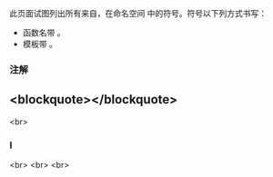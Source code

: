 {{title|std::literals::complex_literals 符号索引 {{mark since c++14}}}}
{{cpp/symbol index/literals/navbar}}

此页面试图列出所有来自{{lt|cpp/standard library|标准库}}，在命名空间 {{c|std::literals::complex_literals}} 中的符号。符号以下列方式书写：
* 函数名带 {{tt|()}}。
* 模板带 {{tt|&lt;&gt;}}。

===注解===
{{cpp/literals namespace note|complex|plural=yes}}

==&lt;blockquote&gt;{{tt|[[#I|I]]}}&lt;/blockquote&gt;== 
&lt;br&gt;

===I===
{{ltt|cpp/numeric/complex/operator""i|i}} {{mark since c++14}}&lt;br&gt;
{{ltt|cpp/numeric/complex/operator""i|if}} {{mark since c++14}}&lt;br&gt;
{{ltt|cpp/numeric/complex/operator""i|il}} {{mark since c++14}}&lt;br&gt;

{{langlinks|de|en|es|ja|ru}}